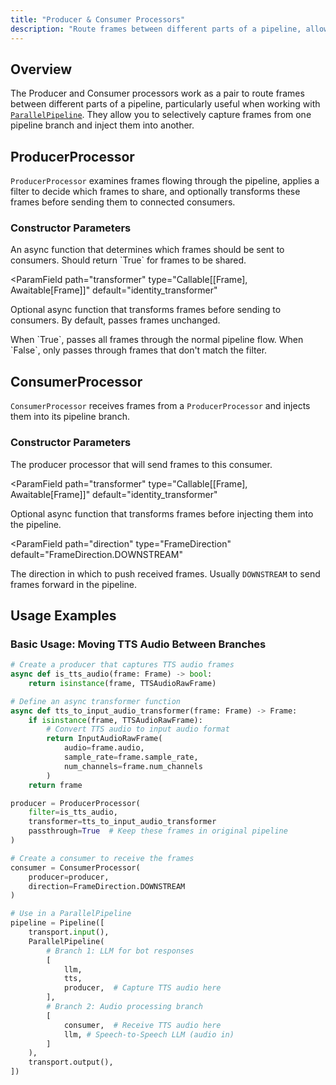 ```yaml
---
title: "Producer & Consumer Processors"
description: "Route frames between different parts of a pipeline, allowing selective frame sharing across parallel branches or within complex pipelines"
---
```


## Overview

The Producer and Consumer processors work as a pair to route frames between different parts of a pipeline, particularly useful when working with [`ParallelPipeline`](/server/pipeline/parallel-pipeline). They allow you to selectively capture frames from one pipeline branch and inject them into another.

## ProducerProcessor

`ProducerProcessor` examines frames flowing through the pipeline, applies a filter to decide which frames to share, and optionally transforms these frames before sending them to connected consumers.

### Constructor Parameters

<ParamField path="filter" type="Callable[[Frame], Awaitable[bool]]" required>
  An async function that determines which frames should be sent to consumers.
  Should return `True` for frames to be shared.
</ParamField>

<ParamField
  path="transformer"
  type="Callable[[Frame], Awaitable[Frame]]"
  default="identity_transformer"
>
  Optional async function that transforms frames before sending to consumers. By
  default, passes frames unchanged.
</ParamField>

<ParamField path="passthrough" type="bool" default="True">
  When `True`, passes all frames through the normal pipeline flow. When `False`,
  only passes through frames that don't match the filter.
</ParamField>

## ConsumerProcessor

`ConsumerProcessor` receives frames from a `ProducerProcessor` and injects them into its pipeline branch.

### Constructor Parameters

<ParamField path="producer" type="ProducerProcessor" required>
  The producer processor that will send frames to this consumer.
</ParamField>

<ParamField
  path="transformer"
  type="Callable[[Frame], Awaitable[Frame]]"
  default="identity_transformer"
>
  Optional async function that transforms frames before injecting them into the
  pipeline.
</ParamField>

<ParamField
  path="direction"
  type="FrameDirection"
  default="FrameDirection.DOWNSTREAM"
>
  The direction in which to push received frames. Usually `DOWNSTREAM` to send
  frames forward in the pipeline.
</ParamField>

## Usage Examples

### Basic Usage: Moving TTS Audio Between Branches

```python
# Create a producer that captures TTS audio frames
async def is_tts_audio(frame: Frame) -> bool:
    return isinstance(frame, TTSAudioRawFrame)

# Define an async transformer function
async def tts_to_input_audio_transformer(frame: Frame) -> Frame:
    if isinstance(frame, TTSAudioRawFrame):
        # Convert TTS audio to input audio format
        return InputAudioRawFrame(
            audio=frame.audio,
            sample_rate=frame.sample_rate,
            num_channels=frame.num_channels
        )
    return frame

producer = ProducerProcessor(
    filter=is_tts_audio,
    transformer=tts_to_input_audio_transformer
    passthrough=True  # Keep these frames in original pipeline
)

# Create a consumer to receive the frames
consumer = ConsumerProcessor(
    producer=producer,
    direction=FrameDirection.DOWNSTREAM
)

# Use in a ParallelPipeline
pipeline = Pipeline([
    transport.input(),
    ParallelPipeline(
        # Branch 1: LLM for bot responses
        [
            llm,
            tts,
            producer,  # Capture TTS audio here
        ],
        # Branch 2: Audio processing branch
        [
            consumer,  # Receive TTS audio here
            llm, # Speech-to-Speech LLM (audio in)
        ]
    ),
    transport.output(),
])
```
